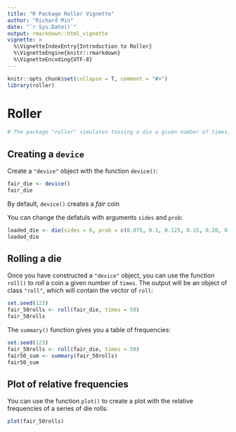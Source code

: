 ```yaml
---
title: "R Package Roller Vignette"
author: "Richard Min"
date: "`r Sys.Date()`"
output: rmarkdown::html_vignette
vignette: >
  %\VignetteIndexEntry{Introduction to Roller}
  %\VignetteEngine{knitr::rmarkdown}
  %\VignetteEncoding{UTF-8}
---
```


```r
knitr::opts_chunk$set(collapse = T, comment = "#>")
library(roller)
```

# Roller
```r
# The package "roller" simulates tossing a die a given number of times, and helps you to visualize the relative frequencies in a certain series of rolls.
```

## Creating a `device`

Create a `"device"` object with the function `device()`:

```r
fair_die <- device() 
fair_die
```

By default, `device()` creates a _fair_ coin

You can change the defatuls with arguments `sides` and `prob`:

```r
loaded_die <- die(sides = 6, prob = c(0.075, 0.1, 0.125, 0.15, 0.20, 0.35))
loaded_die
```


## Rolling a die

Once you have constructed a `"device"` object, you can use the function `roll()` to _roll_ a coin a given number of `times`. The output will be an object of class `"roll"`, which will contain the vector of `roll`:

```r
set.seed(123)
fair_50rolls <- roll(fair_die, times = 50)
fair_50rolls
```

The `summary()` function gives you a table of frequencies:
```r
set.seed(123)
fair_50rolls <- roll(fair_die, times = 50) 
fair50_sum <- summary(fair_50rolls)
fair50_sum
```


## Plot of relative frequencies

You can use the function `plot()` to create a plot with the relative 
frequencies of a series of die rolls:

```r
plot(fair_50rolls)
```


